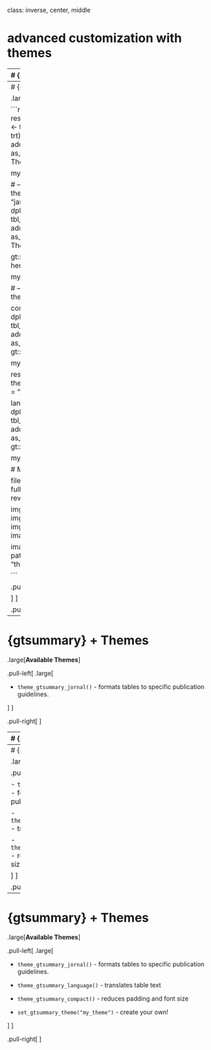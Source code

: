 class: inverse, center, middle

# advanced customization with themes

---
# {gtsummary} + Themes

.large[**Theme Basics**]

.large[
- A **theme** is a defined set of customization preferences that can be easily set and reused. 

- Themes control **default settings for existing functions** (e.g. always present mean instead of median in `tbl_summary()`)

- Themes control more **fine-grained customization** not available via arguments or helper functions

- Easily use one of the **available package themes**, or **create your own**!

]

???


---
# {gtsummary} + Themes

.large[**Available Themes**]


```r

# create themes gif 
reset_gtsummary_theme()
no_theme <- trial %>%
  dplyr::select(age, grade, trt) %>%
  tbl_summary(by = trt) %>%
  add_stat_label() %>%
    add_p() %>%
  as_gt() %>%
  gt::tab_header("No Theme")

my_gtsave("no_theme")

# --------
reset_gtsummary_theme()
theme_gtsummary_journal(journal = "jama")
jama_theme <- trial %>%
  dplyr::select(age, grade, trt) %>%
  tbl_summary(by = trt) %>%
  add_stat_label() %>%
  add_p() %>%
  as_gt() %>%
  gt::tab_header("JAMA Theme")

gt::gtsave(jama_theme, here::here("jama_theme.png"))   

my_gtsave("jama_theme")

# ------
reset_gtsummary_theme()
theme_gtsummary_compact()

compact_theme <- trial %>%
  dplyr::select(age, grade, trt) %>%
  tbl_summary(by = trt) %>%
  add_stat_label() %>%
  add_p() %>%
  as_gt() %>%
  gt::tab_header("Compact Theme")

my_gtsave("compact_theme")
# -----

reset_gtsummary_theme()
theme_gtsummary_language(language = "ja")

lang_theme <- trial %>%
  dplyr::select(age, grade, trt) %>%
  tbl_summary(by = trt) %>%
  add_stat_label() %>%
  add_p() %>%
  as_gt() %>%
  gt::tab_header("Language Theme")

my_gtsave("lang_theme")

# Make GIF

files <- list.files(here::here("images"), full.names = TRUE)
imgs <- rev(files[str_detect(files, "theme")])

img_list <- lapply(imgs, image_read)
img_joined <- image_join(img_list)
img_animated <- image_animate(img_joined, fps = 1)

image_write(image = img_animated,
            path = here::here("images", "themes.gif"))

```

.pull-left[
.large[

]
]

.pull-right[
<p align="center"><img src="images/no-theme.png" width=100%></p>
]

---
# {gtsummary} + Themes

.large[**Available Themes**]

.pull-left[
.large[

- `theme_gtsummary_jornal()` - formats tables to specific publication guidelines.


]
]

.pull-right[
<p align="center"><img src="images/jama-theme.png" width=100%></p>
]

---
# {gtsummary} + Themes

.large[**Available Themes**]

.pull-left[
.large[

- `theme_gtsummary_jornal()` - formats tables to specific publication guidelines.

- `theme_gtsummary_language()` - translates table text


]
]

.pull-right[
<p align="center"><img src="images/lang-theme.png" width=100%></p>
]

---
# {gtsummary} + Themes

.large[**Available Themes**]

.pull-left[
.large[

- `theme_gtsummary_jornal()` - formats tables to specific publication guidelines.

- `theme_gtsummary_language()` - translates table text

- `theme_gtsummary_compact()` - reduces padding and font size

]
]

.pull-right[
<p align="center"><img src="images/compact-theme.png" width=100%></p>
]

---
# {gtsummary} + Themes

.large[**Available Themes**]

.pull-left[
.large[

- `theme_gtsummary_jornal()` - formats tables to specific publication guidelines.

- `theme_gtsummary_language()` - translates table text

- `theme_gtsummary_compact()` - reduces padding and font size

- `set_gtsummary_theme("my_theme")` - create your own!

]
]

.pull-right[
<p align="center"><img src="images/custom-theme.png" width=100%></p>
]

